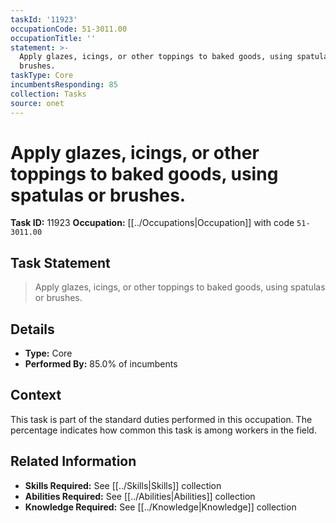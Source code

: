 ```yaml
---
taskId: '11923'
occupationCode: 51-3011.00
occupationTitle: ''
statement: >-
  Apply glazes, icings, or other toppings to baked goods, using spatulas or
  brushes.
taskType: Core
incumbentsResponding: 85
collection: Tasks
source: onet
---
```

# Apply glazes, icings, or other toppings to baked goods, using spatulas or brushes.

**Task ID:** 11923
**Occupation:** [[../Occupations|Occupation]] with code `51-3011.00`

## Task Statement

> Apply glazes, icings, or other toppings to baked goods, using spatulas or brushes.

## Details

- **Type:** Core
- **Performed By:** 85.0% of incumbents

## Context

This task is part of the standard duties performed in this occupation. The percentage indicates how common this task is among workers in the field.

## Related Information

- **Skills Required:** See [[../Skills|Skills]] collection
- **Abilities Required:** See [[../Abilities|Abilities]] collection
- **Knowledge Required:** See [[../Knowledge|Knowledge]] collection
